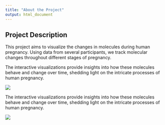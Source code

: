 ```yaml
---
title: "About the Project"
output: html_document
---
```


## Project Description

This project aims to visualize the changes in molecules during human pregnancy. Using data from several participants, we track molecular changes throughout different stages of pregnancy.

The interactive visualizations provide insights into how these molecules behave and change over time, shedding light on the intricate processes of human pregnancy.

![](figure1.png)

The interactive visualizations provide insights into how these molecules behave and change over time, shedding light on the intricate processes of human pregnancy.

![](figure2.png)